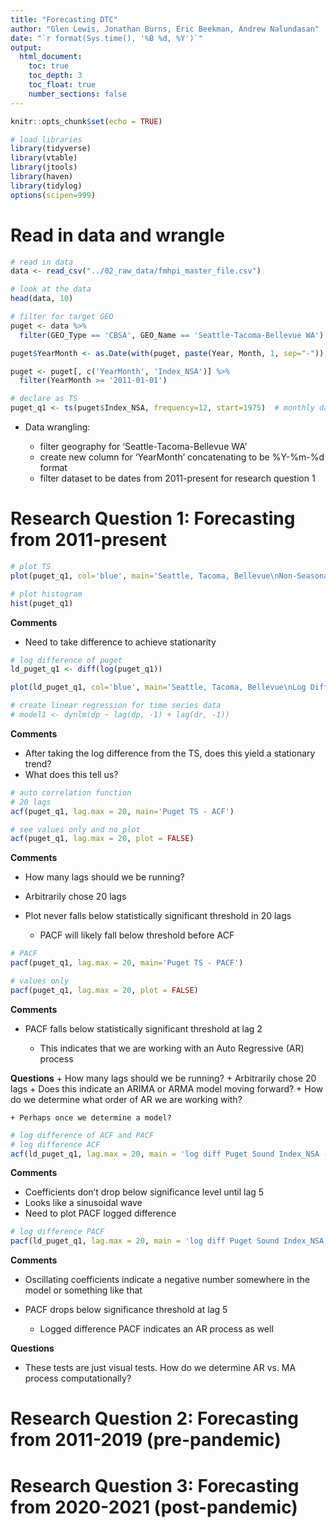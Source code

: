 ```yaml
---
title: "Forecasting DTC"
author: "Glen Lewis, Jonathan Burns, Eric Beekman, Andrew Nalundasan"
date: "`r format(Sys.time(), '%B %d, %Y')`"
output: 
  html_document:
    toc: true
    toc_depth: 3
    toc_float: true
    number_sections: false
---
```


```r
knitr::opts_chunk$set(echo = TRUE)
```

```r
# load libraries
library(tidyverse)
library(vtable)
library(jtools)
library(haven)
library(tidylog)
options(scipen=999)
```

# Read in data and wrangle

```r
# read in data
data <- read_csv("../02_raw_data/fmhpi_master_file.csv")

# look at the data
head(data, 10)
```


```r
# filter for target GEO
puget <- data %>% 
  filter(GEO_Type == 'CBSA', GEO_Name == 'Seattle-Tacoma-Bellevue WA')

puget$YearMonth <- as.Date(with(puget, paste(Year, Month, 1, sep="-")),"%Y-%m-%d")

puget <- puget[, c('YearMonth', 'Index_NSA')] %>% 
  filter(YearMonth >= '2011-01-01')

# declare as TS
puget_q1 <- ts(puget$Index_NSA, frequency=12, start=1975)  # monthly data
```

+ Data wrangling: 

    + filter geography for 'Seattle-Tacoma-Bellevue WA'
    + create new column for 'YearMonth' concatenating to be %Y-%m-%d format
    + filter dataset to be dates from 2011-present for research question 1

# Research Question 1: Forecasting from 2011-present

```r
# plot TS
plot(puget_q1, col='blue', main='Seattle, Tacoma, Bellevue\nNon-Seasonally Adjusted index trends', ylab='Non-Seasonally Adjusted Index', xlab='Year')

# plot histogram
hist(puget_q1)
```

**Comments**

+ Need to take difference to achieve stationarity

```r

# log difference of puget
ld_puget_q1 <- diff(log(puget_q1))

plot(ld_puget_q1, col='blue', main='Seattle, Tacoma, Bellevue\nLog Difference Index_NSA trends', ylab='Non-Seasonally Adjusted Index', xlab='Year')

# create linear regression for time series data
# model1 <- dynlm(dp ~ lag(dp, -1) + lag(dr, -1))
```

**Comments**

+ After taking the log difference from the TS, does this yield a stationary trend?
+ What does this tell us?

```r
# auto correlation function
# 20 lags
acf(puget_q1, lag.max = 20, main='Puget TS - ACF')

# see values only and no plot
acf(puget_q1, lag.max = 20, plot = FALSE)
```

**Comments**

+ How many lags should we be running?
+ Arbitrarily chose 20 lags
+ Plot never falls below statistically significant threshold in 20 lags

    + PACF will likely fall below threshold before ACF

```r
# PACF
pacf(puget_q1, lag.max = 20, main='Puget TS - PACF')

# values only
pacf(puget_q1, lag.max = 20, plot = FALSE)
```

**Comments**

+ PACF falls below statistically significant threshold at lag 2

    + This indicates that we are working with an Auto Regressive (AR) process

**Questions**
+ How many lags should we be running?
+ Arbitrarily chose 20 lags
+ Does this indicate an ARIMA or ARMA model moving forward?
+ How do we determine what order of AR we are working with?

    + Perhaps once we determine a model?


```r
# log difference of ACF and PACF
# log difference ACF
acf(ld_puget_q1, lag.max = 20, main = 'log diff Puget Sound Index_NSA - ACF')

```

**Comments**

+ Coefficients don't drop below significance level until lag 5 
+ Looks like a sinusoidal wave
+ Need to plot PACF logged difference 

```r
# log difference PACF
pacf(ld_puget_q1, lag.max = 20, main = 'log diff Puget Sound Index_NSA - PACF')
```

**Comments**

+ Oscillating coefficients indicate a negative number somewhere in the model or something like that
+ PACF drops below significance threshold at lag 5
    
    + Logged difference PACF indicates an AR process as well
    
**Questions** 

+ These tests are just visual tests. How do we determine AR vs. MA process computationally?


# Research Question 2: Forecasting from 2011-2019 (pre-pandemic)



# Research Question 3: Forecasting from 2020-2021 (post-pandemic)

